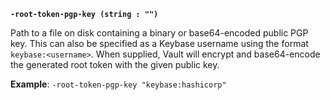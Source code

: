 <a id="operator-flag-root-token-pgp-key" />

**`-root-token-pgp-key (string : "")`**

Path to a file on disk containing a binary or base64-encoded public PGP
key. This can also be specified as a Keybase username using the format
`keybase:<username>`. When supplied, Vault will encrypt and base64-encode the 
generated root token with the given public key.

**Example**: `-root-token-pgp-key "keybase:hashicorp"`
